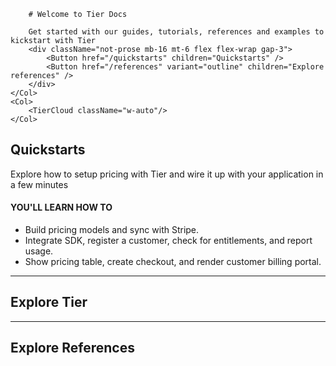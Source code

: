 
<Row>
    <Col>

        # Welcome to Tier Docs

        Get started with our guides, tutorials, references and examples to kickstart with Tier
        <div className="not-prose mb-16 mt-6 flex flex-wrap gap-3">
            <Button href="/quickstarts" children="Quickstarts" />
            <Button href="/references" variant="outline" children="Explore references" />
        </div>
    </Col>
    <Col>
        <TierCloud className="w-auto"/>
    </Col>

</Row>

<NewToTier />

## Quickstarts

Explore how to setup pricing with Tier and wire it up with your application in a few minutes

#### YOU'LL LEARN HOW TO

- Build pricing models and sync with Stripe.
- Integrate SDK, register a customer, check for entitlements, and report usage.
- Show pricing table, create checkout, and render customer billing portal.

<Quickstarts />

---

## Explore Tier

<ExploreTier />

---

## Explore References

<ExploreReferences />
